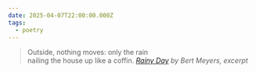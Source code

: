 ```yaml
---
date: 2025-04-07T22:00:00.000Z
tags:
  - poetry
---
```

> Outside, nothing moves: only the rain<br/>
nailing the house up like a coffin.
> <cite><i>[Rainy Day](https://poems.com/poem/rainy-day-2)</i> by Bert Meyers, excerpt</cite>
